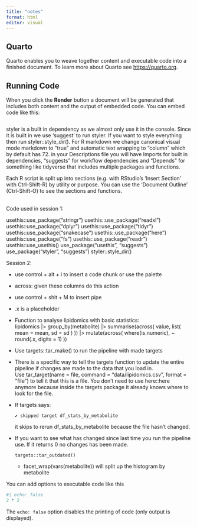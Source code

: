 ```yaml
---
title: "notes"
format: html
editor: visual
---
```


## Quarto

Quarto enables you to weave together content and executable code into a
finished document. To learn more about Quarto see <https://quarto.org>.

## Running Code

When you click the **Render** button a document will be generated that
includes both content and the output of embedded code. You can embed
code like this:

```r
 
```

styler is a built in dependency as we almost only use it in the console.
Since it is built in we use 'suggest' to run styler. If you want to
style everything then run styler::style_dir(). For R markdown we change
canonical visual mode markdown to "true" and automatic text wrapping to
"column" which by default has 72. in your Descriptions file you will
have Imports for built in dependencies, "suggests" for workflow
dependencies and "Depends" for something like tidyverse that includes
multiple packages and functions.

Each R script is split up into sections (e.g. with RStudio's 'Insert
Section' with Ctrl-Shift-R) by utility or purpose. You can use the
'Document Outline' (Ctrl-Shift-O) to see the sections and functions.

\
Code used in session 1:

usethis::use_package("stringr") usethis::use_package("readxl")
usethis::use_package("dplyr") usethis::use_package("tidyr")
usethis::use_package("snakecase") usethis::use_package("here")
usethis::use_package("fs") usethis::use_package("readr")
usethis::use_usethis() use_package("usethis", "suggests")
use_package("styler", "suggests") styler::style_dir()

Session 2:

-   use control + alt + i to insert a code chunk or use the palette

-   across: given these columns do this action

-   use control + shit + M to insert pipe

-   .x is a placeholder

-   Function to analyse lipidomics with basic statistics:\
    lipidomics \|\> group_by(metabolite) \|\> summarise(across( value,
    list( mean = mean, sd = sd ) )) \|\> mutate(across(
    where(is.numeric), \~ round(.x, digits = 1) ))

-   Use targets::tar_make() to run the pipeline with made targets

-   There is a specific way to tell the targets function to update the
    entire pipeline if changes are made to the data that you load in. \
    Use tar_target(name = file, command = "data/lipidomics.csv", format
    = "file") to tell it that this is a file. You don't need to use
    here::here anymore because inside the targets package it already
    knows where to look for the file.

-   If targets says:

    ```         
    ✔ skipped target df_stats_by_metabolite
    ```

    it skips to rerun df_stats_by_metabolite because the file hasn't
    changed.

-   If you want to see what has changed since last time you run the
    pipeline use. If it returns 0 no changes has been made.

    ```         
    targets::tar_outdated()
    ```

    -   facet_wrap(vars(metabolite)) will split up the histogram by
        metabolite

You can add options to executable code like this

```r
#| echo: false
2 * 2
```

The `echo: false` option disables the printing of code (only output is
displayed).
